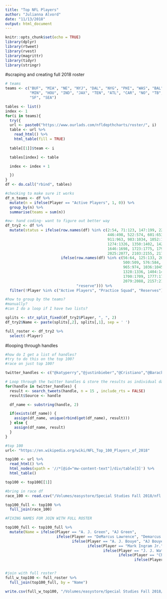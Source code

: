 ```yaml
---
title: "Top NFL Players"
author: "Julianna Alvord"
date: "11/13/2018"
output: html_document
---
```


```r
knitr::opts_chunk$set(echo = TRUE)
library(dplyr)
library(rtweet)
library(rvest)
library(magrittr)
library(tidyr)
library(stringr)
```

#scraping and creating full 2018 roster
```r
# teams
teams <- c("BUF", "MIA", "NE", "NYJ", "DAL", "NYG", "PHI", "WAS", "BAL", "CIN", "CLE", "PIT", "CHI", "DET", "GB",
           "MIN", "HOU", "IND", "JAX", "TEN", "ATL", "CAR", "NO", "TB", "DEN", "KC", "LAC", "OAK", "ARZ", "LAR",
           "SF", "SEA")

tables <- list()
index <- 1
for(i in teams){
  try({
  url <- paste0("https://www.ourlads.com/nfldepthcharts/roster/", i)
  table <- url %>% 
    read_html() %>% 
    html_table(fill = TRUE)
  
  table[[1]]$team <- i

  tables[index] <- table

  index <- index + 1

  })
}
df <- do.call("rbind", tables)

#checking to make sure it works
df_n_teams <- df %>%
  mutate(n = ifelse(Player == "Active Players", 1, 0)) %>%
  group_by(n) %>%
  summarise(teams = sum(n))

#ew- hand coding- want to figure out better way
df_try2 <- df %>%
  mutate(status = ifelse(row.names(df) %in% c(2:54, 71:123, 147:199, 227:279, 298:350, 373:425,
                                              446:498, 522:574, 601:653, 681:733, 757:809, 832:885,
                                              911:963, 983:1034, 1052:1103, 1125:1177, 1200:1252,
                                              1274:1326, 1350:1402, 1428:1480, 1500:1553, 1572:1623,
                                              1646:1698, 1723:1775, 1799:1851, 1874:1926, 1952:2004,
                                              2025:2077, 2103:2155, 2175:2227, 2249:2301, 2322:2374), "active",
                         ifelse(row.names(df) %in% c(56:64, 125:133, 201:210, 281:289, 352:360, 427:435,
                                                     500:509, 576:584, 655:665, 735:745, 811:821, 887:897, 
                                                     965:974, 1036:1045, 1105:1114, 1179:1188, 1254:1263,
                                                     1328:1336, 1404:1413, 1482:1491, 1555:1564, 1625:1634,
                                                     1700:1709, 1777:1787, 1853:1862, 1928:1937, 2006:2015,
                                                     2079:2088, 2157:2166, 2229:2238, 2303:2311, 2376:2385), "practice",
                                "reserve"))) %>%
  filter(!Player %in% c("Active Players", "Practice Squad", "Reserves"))

#how to group by the teams?
#manually?
#can I do a loop if I have two lists?

splits <- str_split_fixed(df_try2$Player, ", ", 2)
df_try2$Name <- paste(splits[,2], splits[,1], sep = ' ')

full_roster <- df_try2 %>%
  select(-Player)
```

#looping through handles
```r
#how do I get a list of handles?
#try to do this on the top 100?
#race on just top 100?

twitter_handles <- c("@katyperry","@justinbieber","@Cristiano","@BarackObama")

# Loop through the twitter handles & store the results as individual dataframes
for(handle in twitter_handles) {
  result <- search_tweets(handle, n = 15 , include_rts = FALSE)
  result$Source <- handle

  df_name <- substring(handle, 2)

  if(exists(df_name)) {
    assign(df_name, unique(rbind(get(df_name), result)))
  } else {
    assign(df_name, result)
  }
}
```

```r
#top 100
url<- "https://en.wikipedia.org/wiki/NFL_Top_100_Players_of_2018"

top100 <- url %>%
  read_html() %>%
  html_nodes(xpath = '//*[@id="mw-content-text"]/div/table[3]') %>%
  html_table()

top100 <- top100[[1]]

#bring in race df
race_100 <- read.csv("/Volumes/easystore/Special Studies Fall 2018/nfl top 100 race.csv")

top100_full <- top100 %>%
  full_join(race_100)

#FIXING NAMES FOR JOIN WITH FULL ROSTER

top100_full <- top100_full %>%
  mutate(Name = ifelse(Player == "A. J. Green", "AJ Green",
                       ifelse(Player == "DeMarcus Lawrence", "Demarcus Lawrence",
                              ifelse(Player == "A. J. Bouye", "AJ Bouye",
                                     ifelse(Player == "Mark Ingram Jr.", "Mark Ingram",
                                            ifelse(Player == "J. J. Watt", "JJ Watt",
                                                   ifelse(Player == "Chris Harris Jr.", "Chris Harris",
                                                          ifelse(Player == "C. J. Mosley", "CJ Mosley", Player))))))))


#join with full roster?
full_w_top100 <- full_roster %>%
  full_join(top100_full, by = "Name")

write.csv(full_w_top100, "/Volumes/easystore/Special Studies Fall 2018/full roster with race.csv")
```

